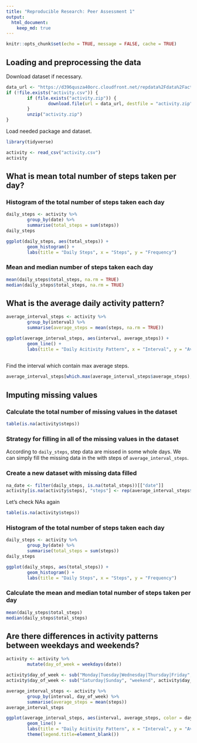 ```yaml
---
title: "Reproducible Research: Peer Assessment 1"
output: 
  html_document:
    keep_md: true
---
```


```r
knitr::opts_chunk$set(echo = TRUE, message = FALSE, cache = TRUE)
```

## Loading and preprocessing the data

Download dataset if necessary.
```r
data_url <- "https://d396qusza40orc.cloudfront.net/repdata%2Fdata%2Factivity.zip"
if (!file.exists("activity.csv")) {
        if (file.exists("activity.zip")) {
                download.file(url = data_url, destfile = "activity.zip", method = "curl")
        }
        unzip("activity.zip")
}
```
Load needed package and dataset.
```r
library(tidyverse)
```

```r
activity <- read_csv("activity.csv")
activity
```


## What is mean total number of steps taken per day?

### Histogram of the total number of steps taken each day
```r
daily_steps <- activity %>%
        group_by(date) %>%
        summarise(total_steps = sum(steps))
daily_steps

ggplot(daily_steps, aes(total_steps)) +
        geom_histogram() + 
        labs(title = "Daily Steps", x = "Steps", y = "Frequency")
```

### Mean and median number of steps taken each day
```r
mean(daily_steps$total_steps, na.rm = TRUE)
median(daily_steps$total_steps, na.rm = TRUE)
```


## What is the average daily activity pattern?
```r
average_interval_steps <- activity %>%
        group_by(interval) %>%
        summarise(average_steps = mean(steps, na.rm = TRUE))

ggplot(average_interval_steps, aes(interval, average_steps)) + 
        geom_line() +
        labs(title = "Daily Acitivity Pattern", x = "Interval", y = "Average Steps")
        
```

Find the interval which contain max average steps.
```r
average_interval_steps[which.max(average_interval_steps$average_steps),]
```


## Imputing missing values

### Calculate the total number of missing values in the dataset 
```r
table(is.na(activity$steps))
```

### Strategy for filling in all of the missing values in the dataset
According to `daily_steps`, step data are missed in some whole days. We can simply fill the missing data in the with steps of `average_interval_steps`.


### Create a new dataset with missing data filled
```r
na_date <- filter(daily_steps, is.na(total_steps))[["date"]]
activity[is.na(activity$steps), "steps"] <- rep(average_interval_steps$average_steps, times = length(na_date))
```
Let's check NAs again
```r
table(is.na(activity$steps))
```


### Histogram of the total number of steps taken each day
```r
daily_steps <- activity %>%
        group_by(date) %>%
        summarise(total_steps = sum(steps))
daily_steps

ggplot(daily_steps, aes(total_steps)) +
        geom_histogram() + 
        labs(title = "Daily Steps", x = "Steps", y = "Frequency")
```


### Calculate the mean and median total number of steps taken per day
```r
mean(daily_steps$total_steps)
median(daily_steps$total_steps)
```


## Are there differences in activity patterns between weekdays and weekends?
```r
activity <- activity %>% 
        mutate(day_of_week = weekdays(date))

activity$day_of_week <- sub("Monday|Tuesday|Wednesday|Thursday|Friday", "weekday", activity$day_of_week)
activity$day_of_week <- sub("Saturday|Sunday", "weekend", activity$day_of_week)

```

```r
average_interval_steps <- activity %>%
        group_by(interval, day_of_week) %>%
        summarise(average_steps = mean(steps))
average_interval_steps

ggplot(average_interval_steps, aes(interval, average_steps, color = day_of_week)) + 
        geom_line() +
        labs(title = "Daily Acitivity Pattern", x = "Interval", y = "Average Steps") +
        theme(legend.title=element_blank())

```

